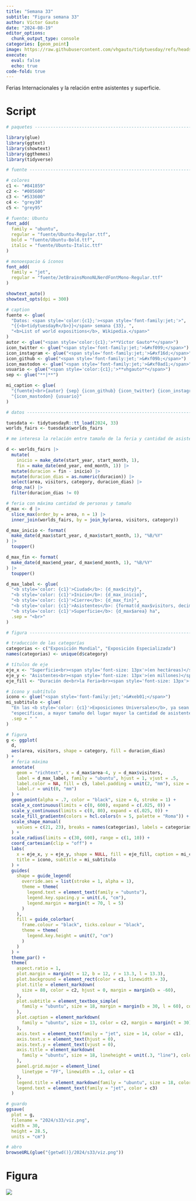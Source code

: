 ```yaml
---
title: "Semana 33"
subtitle: "Figura semana 33"
author: Víctor Gauto
date: "2024-08-19"
editor_options:
  chunk_output_type: console
categories: [geom_point]
image: https://raw.githubusercontent.com/vhgauto/tidytuesday/refs/heads/main/2024/s33/viz.png
execute:
  eval: false
  echo: true
code-fold: true
---
```


Ferias Internacionales y la relación entre asistentes y superficie.

# Script

```r

# paquetes ----------------------------------------------------------------

library(glue)
library(ggtext)
library(showtext)
library(ggthemes)
library(tidyverse)

# fuente ------------------------------------------------------------------

# colores
c1 <- "#841859"
c2 <- "#005600"
c3 <- "#533600"
c4 <- "grey30"
c5 <- "grey95"

# fuente: Ubuntu
font_add(
  family = "ubuntu", 
  regular = "fuente/Ubuntu-Regular.ttf",
  bold = "fuente/Ubuntu-Bold.ttf",
  italic = "fuente/Ubuntu-Italic.ttf"
)

# monoespacio & íconos
font_add(
  family = "jet", 
  regular = "fuente/JetBrainsMonoNLNerdFontMono-Regular.ttf"
)

showtext_auto()
showtext_opts(dpi = 300)

# caption
fuente <- glue(
  "Datos: <span style='color:{c1};'><span style='font-family:jet;'>",
  "{{<b>tidytuesdayR</b>}}</span> semana {33}, ",
  "<b>List of world expositions</b>, Wikipedia.</span>"
)
autor <- glue("<span style='color:{c1};'>**Víctor Gauto**</span>")
icon_twitter <- glue("<span style='font-family:jet;'>&#xf099;</span>")
icon_instagram <- glue("<span style='font-family:jet;'>&#xf16d;</span>")
icon_github <- glue("<span style='font-family:jet;'>&#xf09b;</span>")
icon_mastodon <- glue("<span style='font-family:jet;'>&#xf0ad1;</span>")
usuario <- glue("<span style='color:{c1};'>**vhgauto**</span>")
sep <- glue("**|**")

mi_caption <- glue(
  "{fuente}<br>{autor} {sep} {icon_github} {icon_twitter} {icon_instagram} ",
  "{icon_mastodon} {usuario}"
)

# datos -------------------------------------------------------------------

tuesdata <- tidytuesdayR::tt_load(2024, 33)
worlds_fairs <- tuesdata$worlds_fairs

# me interesa la relación entre tamaño de la feria y cantidad de asistentes

d <- worlds_fairs |> 
  mutate(
    inicio = make_date(start_year, start_month, 1),
    fin = make_date(end_year, end_month, 1)) |> 
  mutate(duracion = fin - inicio) |> 
  mutate(duracion_dias = as.numeric(duracion)) |> 
  select(area, visitors, category, duracion_dias) |> 
  drop_na() |> 
  filter(duracion_dias != 0)

# feria con máxima cantidad de personas y tamaño
d_max <- d |> 
  slice_max(order_by = area, n = 1) |> 
  inner_join(worlds_fairs, by = join_by(area, visitors, category))

d_max_inicio <- format(
  make_date(d_max$start_year, d_max$start_month, 1), "%B/%Y"
) |> 
  toupper()

d_max_fin <- format(
  make_date(d_max$end_year, d_max$end_month, 1), "%B/%Y"
) |> 
  toupper()

d_max_label <- glue(
  "<b style='color: {c1}'>Ciudad</b>: {d_max$city}",
  "<b style='color: {c1}'>Inicio</b>: {d_max_inicio}",
  "<b style='color: {c1}'>Cierre</b>: {d_max_fin}",
  "<b style='color: {c1}'>Asistentes</b>: {format(d_max$visitors, decimal.mark = ',')} millones",
  "<b style='color: {c1}'>Superficie</b>: {d_max$area} ha",
  .sep = "<br>"
)

# figura -----------------------------------------------------------------

# traducción de las categorías
categorias <- c("Exposición Mundial", "Exposición Especializada")
names(categorias) <- unique(d$category)

# títulos de eje
eje_x <- "Superficie<br><span style='font-size: 13px'>(en hectáreas)</span>"
eje_y <- "Asistentes<br><span style='font-size: 13px'>(en millones)</span>"
eje_fill <- "Duración de<br>la Feria<br><span style='font-size: 13px'>(en días)</span>"

# ícono y subtítulo
icono <- glue("<span style='font-family:jet;'>&#xeb01;</span>")
mi_subtitulo <- glue(
  "En las <b style='color: {c1}'>Exposiciones Universales</b>, ya sean mundiales como en las",
  "específicas, a mayor tamaño del lugar mayor la cantidad de asistentes.",
  .sep = " "
)

# figura
g <- ggplot(
  d,
  aes(area, visitors, shape = category, fill = duracion_dias)
) +
  # feria máxima
  annotate(
    geom = "richtext", x = d_max$area-4, y = d_max$visitors,
    label = d_max_label, family = "ubuntu", hjust = 1, vjust = .5,
    label.color = NA, fill = c5, label.padding = unit(2, "mm"), size = 4,
    label.r = unit(0, "mm")
  ) +
  geom_point(alpha = .7, color = "black", size = 6, stroke = 1) +
  scale_x_continuous(limits = c(0, 600), expand = c(.025, 0)) +
  scale_y_continuous(limits = c(0, 80), expand = c(.025, 0)) +
  scale_fill_gradientn(colors = hcl.colors(n = 5, palette = "Roma")) +
  scale_shape_manual(
    values = c(21, 23), breaks = names(categorias), labels = categorias
  ) +
  scale_radius(limits = c(30, 600), range = c(1, 10)) +
  coord_cartesian(clip = "off") +
  labs(
    x = eje_x, y = eje_y, shape = NULL, fill = eje_fill, caption = mi_caption,
    title = icono, subtitle = mi_subtitulo
  ) +
  guides(
    shape = guide_legend(
      override.aes = list(stroke = 1, alpha = 1),
      theme = theme(
        legend.text = element_text(family = "ubuntu"),
        legend.key.spacing.y = unit(.6, "cm"),
        legend.margin = margin(t = 70, l = 5)
      )
    ),
    fill = guide_colorbar(
      frame.colour = "black", ticks.colour = "black",
      theme = theme(
        legend.key.height = unit(7, "cm")
      )
    )
  ) +
  theme_par() +
  theme(
    aspect.ratio = 1,
    plot.margin = margin(t = 12, b = 12, r = 13.3, l = 13.3),
    plot.background = element_rect(color = c1, linewidth = 3),
    plot.title = element_markdown(
      size = 80, color = c2, hjust = 0, margin = margin(b = -60),
    ),
    plot.subtitle = element_textbox_simple(
      family = "ubuntu", size = 18, margin = margin(b = 30, l = 60), color = c3
    ),
    plot.caption = element_markdown(
      family = "ubuntu", size = 13, color = c2, margin = margin(t = 30)
    ),
    axis.text = element_text(family = "jet", size = 14, color = c1),
    axis.text.x = element_text(hjust = 0),
    axis.text.y = element_text(vjust = 0),
    axis.title = element_markdown(
      family = "ubuntu", size = 18, lineheight = unit(.3, "line"), color = c2
    ),
    panel.grid.major = element_line(
      linetype = "FF", linewidth = .1, color = c1
    ),
    legend.title = element_markdown(family = "ubuntu", size = 18, color = c3),
    legend.text = element_text(family = "jet", color = c3)
  )

# guardo
ggsave(
  plot = g,
  filename = "2024/s33/viz.png",
  width = 30,
  height = 28.5,
  units = "cm")

# abro
browseURL(glue("{getwd()}/2024/s33/viz.png"))
```

# Figura

![](https://raw.githubusercontent.com/vhgauto/tidytuesday/refs/heads/main/2024/s33/viz.png)


